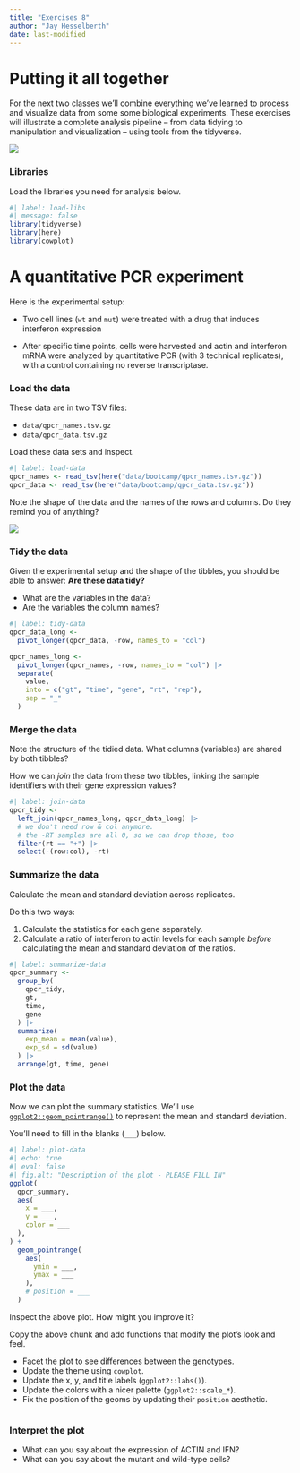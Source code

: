 ```yaml
---
title: "Exercises 8"
author: "Jay Hesselberth"
date: last-modified
---
```


# Putting it all together

For the next two classes we'll combine everything we've learned to process and visualize data from some some biological experiments. These exercises will illustrate a complete analysis pipeline -- from data tidying to manipulation and visualization -- using tools from the tidyverse.

![](../img/tidy-workflow.png)

### Libraries

Load the libraries you need for analysis below.

```r
#| label: load-libs
#| message: false
library(tidyverse)
library(here)
library(cowplot)
```

# A quantitative PCR experiment

Here is the experimental setup:

-   Two cell lines (`wt` and `mut`) were treated with a drug that induces interferon expression

-   After specific time points, cells were harvested and actin and interferon mRNA were analyzed by quantitative PCR (with 3 technical replicates), with a control containing no reverse transcriptase.

### Load the data

These data are in two TSV files:

-   `data/qpcr_names.tsv.gz`
-   `data/qpcr_data.tsv.gz`

Load these data sets and inspect.

```r
#| label: load-data
qpcr_names <- read_tsv(here("data/bootcamp/qpcr_names.tsv.gz"))
qpcr_data <- read_tsv(here("data/bootcamp/qpcr_data.tsv.gz"))
```

Note the shape of the data and the names of the rows and columns. Do they remind you of anything?

![](../img/96-well-pcr-plate.png)

### Tidy the data

Given the experimental setup and the shape of the tibbles, you should be able to answer: **Are these data tidy?**

-   What are the variables in the data?
-   Are the variables the column names?

```r
#| label: tidy-data
qpcr_data_long <-
  pivot_longer(qpcr_data, -row, names_to = "col")

qpcr_names_long <-
  pivot_longer(qpcr_names, -row, names_to = "col") |>
  separate(
    value,
    into = c("gt", "time", "gene", "rt", "rep"),
    sep = "_"
  )
```

### Merge the data

Note the structure of the tidied data. What columns (variables) are shared by both tibbles?

How we can *join* the data from these two tibbles, linking the sample identifiers with their gene expression values?

```r
#| label: join-data
qpcr_tidy <-
  left_join(qpcr_names_long, qpcr_data_long) |>
  # we don't need row & col anymore.
  # the -RT samples are all 0, so we can drop those, too
  filter(rt == "+") |>
  select(-(row:col), -rt)
```

### Summarize the data

Calculate the mean and standard deviation across replicates.

Do this two ways:

1.  Calculate the statistics for each gene separately.
2.  Calculate a ratio of interferon to actin levels for each sample *before* calculating the mean and standard deviation of the ratios.

```r
#| label: summarize-data
qpcr_summary <-
  group_by(
    qpcr_tidy,
    gt,
    time,
    gene
  ) |>
  summarize(
    exp_mean = mean(value),
    exp_sd = sd(value)
  ) |>
  arrange(gt, time, gene)
```

### Plot the data

Now we can plot the summary statistics. We'll use [`ggplot2::geom_pointrange()`](https://ggplot2.tidyverse.org/reference/geom_linerange.html) to represent the mean and standard deviation.

You'll need to fill in the blanks (`___`) below.

```r
#| label: plot-data
#| echo: true
#| eval: false
#| fig.alt: "Description of the plot - PLEASE FILL IN"
ggplot(
  qpcr_summary,
  aes(
    x = ___,
    y = ___,
    color = ___
  ),
) +
  geom_pointrange(
    aes(
      ymin = ___,
      ymax = ___
    ),
    # position = ___
  )
```

Inspect the above plot. How might you improve it?

Copy the above chunk and add functions that modify the plot's look and feel.

-   Facet the plot to see differences between the genotypes.
-   Update the theme using `cowplot`.
-   Update the x, y, and title labels (`ggplot2::labs()`).
-   Update the colors with a nicer palette (`ggplot2::scale_*`).
-   Fix the position of the geoms by updating their `position` aesthetic.

```r

```

### Interpret the plot

-   What can you say about the expression of ACTIN and IFN?
-   What can you say about the mutant and wild-type cells?
